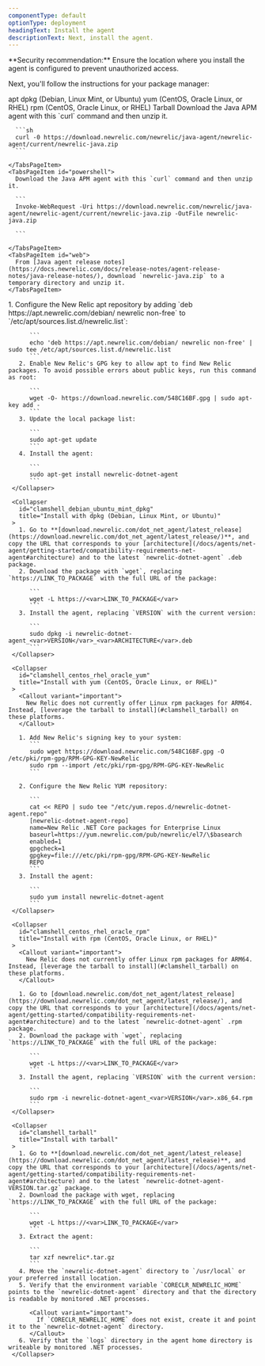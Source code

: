 ```yaml
---
componentType: default
optionType: deployment
headingText: Install the agent
descriptionText: Next, install the agent. 
---
```


<Callout variant="caution">
  **Security recommendation:** Ensure the location where you install the agent is configured to prevent unauthorized access.
</Callout>

Next, you'll follow the instructions for your package manager:

<Tabs>
  <TabsBar>
    <TabsBarItem id="apt">apt</TabsBarItem>       
    <TabsBarItem id="dpkg">dpkg (Debian, Linux Mint, or Ubuntu)</TabsBarItem>
    <TabsBarItem id="yum">yum (CentOS, Oracle Linux, or RHEL)</TabsBarItem>
    <TabsBarItem id="rpm">rpm (CentOS, Oracle Linux, or RHEL)</TabsBarItem>
    <TabsBarItem id="tarball">Tarball</TabsBarItem> 
  </TabsBar>

  <TabsPages>
    <TabsPageItem id="curl">
      Download the Java APM agent with this `curl` command and then unzip it.

      ```sh
      curl -0 https://download.newrelic.com/newrelic/java-agent/newrelic-agent/current/newrelic-java.zip
      ```

    </TabsPageItem>
    <TabsPageItem id="powershell">
      Download the Java APM agent with this `curl` command and then unzip it.

      ```
      Invoke-WebRequest -Uri https://download.newrelic.com/newrelic/java-agent/newrelic-agent/current/newrelic-java.zip -OutFile newrelic-java.zip

      ```

    </TabsPageItem>
    <TabsPageItem id="web">
      From [Java agent release notes](https://docs.newrelic.com/docs/release-notes/agent-release-notes/java-release-notes/), download `newrelic-java.zip` to a temporary directory and unzip it. 
    </TabsPageItem>
  </TabsPages>
</Tabs>




   <CollapserGroup>
     <Collapser
       id="clamshell_debian_ubuntu_mint_aptget"
       title="Install with apt (Debian, Linux Mint, or Ubuntu)"
     >
       1. Configure the New Relic apt repository by adding `deb https://apt.newrelic.com/debian/ newrelic non-free` to `/etc/apt/sources.list.d/newrelic.list`:

          ```
          echo 'deb https://apt.newrelic.com/debian/ newrelic non-free' | sudo tee /etc/apt/sources.list.d/newrelic.list
          ```
       2. Enable New Relic's GPG key to allow apt to find New Relic packages. To avoid possible errors about public keys, run this command as root:

          ```
          wget -O- https://download.newrelic.com/548C16BF.gpg | sudo apt-key add -
          ```
       3. Update the local package list:

          ```
          sudo apt-get update
          ```
       4. Install the agent:

          ```
          sudo apt-get install newrelic-dotnet-agent
          ```
     </Collapser>

     <Collapser
       id="clamshell_debian_ubuntu_mint_dpkg"
       title="Install with dpkg (Debian, Linux Mint, or Ubuntu)"
     >
       1. Go to **[download.newrelic.com/dot_net_agent/latest_release](https://download.newrelic.com/dot_net_agent/latest_release/)**, and copy the URL that corresponds to your [architecture](/docs/agents/net-agent/getting-started/compatibility-requirements-net-agent#architecture) and to the latest `newrelic-dotnet-agent` .deb package.
       2. Download the package with `wget`, replacing `https://LINK_TO_PACKAGE` with the full URL of the package:

          ```
          wget -L https://<var>LINK_TO_PACKAGE</var>
          ```
       3. Install the agent, replacing `VERSION` with the current version:

          ```
          sudo dpkg -i newrelic-dotnet-agent_<var>VERSION</var>_<var>ARCHITECTURE</var>.deb
          ```
     </Collapser>

     <Collapser
       id="clamshell_centos_rhel_oracle_yum"
       title="Install with yum (CentOS, Oracle Linux, or RHEL)"
     >
       <Callout variant="important">
         New Relic does not currently offer Linux rpm packages for ARM64. Instead, [leverage the tarball to install](#clamshell_tarball) on these platforms.
       </Callout>

       1. Add New Relic's signing key to your system:
          ```
          sudo wget https://download.newrelic.com/548C16BF.gpg -O /etc/pki/rpm-gpg/RPM-GPG-KEY-NewRelic
          sudo rpm --import /etc/pki/rpm-gpg/RPM-GPG-KEY-NewRelic
          ```

       2. Configure the New Relic YUM repository:

          ```
          cat << REPO | sudo tee "/etc/yum.repos.d/newrelic-dotnet-agent.repo"
          [newrelic-dotnet-agent-repo]
          name=New Relic .NET Core packages for Enterprise Linux
          baseurl=https://yum.newrelic.com/pub/newrelic/el7/\$basearch
          enabled=1
          gpgcheck=1
          gpgkey=file:///etc/pki/rpm-gpg/RPM-GPG-KEY-NewRelic
          REPO
          ```
       3. Install the agent:

          ```
          sudo yum install newrelic-dotnet-agent
          ```
     </Collapser>

     <Collapser
       id="clamshell_centos_rhel_oracle_rpm"
       title="Install with rpm (CentOS, Oracle Linux, or RHEL)"
     >
       <Callout variant="important">
         New Relic does not currently offer Linux rpm packages for ARM64. Instead, [leverage the tarball to install](#clamshell_tarball) on these platforms.
       </Callout>

       1. Go to [download.newrelic.com/dot_net_agent/latest_release](https://download.newrelic.com/dot_net_agent/latest_release/), and copy the URL that corresponds to your [architecture](/docs/agents/net-agent/getting-started/compatibility-requirements-net-agent#architecture) and to the latest `newrelic-dotnet-agent` .rpm package.
       2. Download the package with `wget`, replacing `https://LINK_TO_PACKAGE` with the full URL of the package:

          ```
          wget -L https://<var>LINK_TO_PACKAGE</var>
          ```
       3. Install the agent, replacing `VERSION` with the current version:

          ```
          sudo rpm -i newrelic-dotnet-agent_<var>VERSION</var>.x86_64.rpm
          ```
     </Collapser>

     <Collapser
       id="clamshell_tarball"
       title="Install with tarball"
     >
       1. Go to **[download.newrelic.com/dot_net_agent/latest_release](https://download.newrelic.com/dot_net_agent/latest_release)**, and copy the URL that corresponds to your [architecture](/docs/agents/net-agent/getting-started/compatibility-requirements-net-agent#architecture) and to the latest `newrelic-dotnet-agent-VERSION.tar.gz` package.
       2. Download the package with wget, replacing `https://LINK_TO_PACKAGE` with the full URL of the package:

          ```
          wget -L https://<var>LINK_TO_PACKAGE</var>
          ```
       3. Extract the agent:

          ```
          tar xzf newrelic*.tar.gz
          ```
       4. Move the `newrelic-dotnet-agent` directory to `/usr/local` or your preferred install location.
       5. Verify that the environment variable `CORECLR_NEWRELIC_HOME` points to the `newrelic-dotnet-agent` directory and that the directory is readable by monitored .NET processes.

          <Callout variant="important">
            If `CORECLR_NEWRELIC_HOME` does not exist, create it and point it to the `newrelic-dotnet-agent` directory.
          </Callout>
       6. Verify that the `logs` directory in the agent home directory is writeable by monitored .NET processes.
     </Collapser>
   </CollapserGroup>
